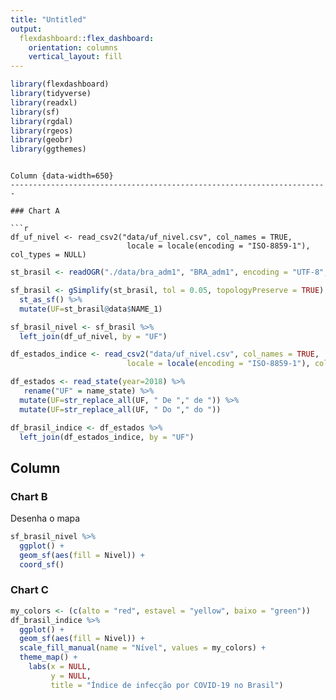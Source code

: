 ```yaml
---
title: "Untitled"
output: 
  flexdashboard::flex_dashboard:
    orientation: columns
    vertical_layout: fill
---
```


```r
library(flexdashboard)
library(tidyverse)
library(readxl)
library(sf)
library(rgdal)
library(rgeos)
library(geobr)
library(ggthemes)
```
```

Column {data-width=650}
-----------------------------------------------------------------------

### Chart A

```r
df_uf_nivel <- read_csv2("data/uf_nivel.csv", col_names = TRUE,
                          locale = locale(encoding = "ISO-8859-1"), col_types = NULL)
```


```r
st_brasil <- readOGR("./data/bra_adm1", "BRA_adm1", encoding = "UTF-8", use_iconv = TRUE) 
```

```r
sf_brasil <- gSimplify(st_brasil, tol = 0.05, topologyPreserve = TRUE) %>%
  st_as_sf() %>% 
  mutate(UF=st_brasil@data$NAME_1)
```

```r
sf_brasil_nivel <- sf_brasil %>% 
  left_join(df_uf_nivel, by = "UF")
```

```r
df_estados_indice <- read_csv2("data/uf_nivel.csv", col_names = TRUE,
                          locale = locale(encoding = "ISO-8859-1"), col_types = NULL)
```

```r
df_estados <- read_state(year=2018) %>% 
   rename("UF" = name_state) %>% 
  mutate(UF=str_replace_all(UF, " De "," de ")) %>% 
  mutate(UF=str_replace_all(UF, " Do "," do "))
```

```r
df_brasil_indice <- df_estados %>% 
  left_join(df_estados_indice, by = "UF")
```

Column {data-width=350}
-----------------------------------------------------------------------

### Chart B

Desenha o mapa
```r
sf_brasil_nivel %>% 
  ggplot() +
  geom_sf(aes(fill = Nivel)) +
  coord_sf()
```

### Chart C

```r
my_colors <- (c(alto = "red", estavel = "yellow", baixo = "green"))
df_brasil_indice %>% 
  ggplot() +
  geom_sf(aes(fill = Nivel)) +
  scale_fill_manual(name = "Nível", values = my_colors) +
  theme_map() + 
    labs(x = NULL, 
         y = NULL,
         title = "Índice de infecção por COVID-19 no Brasil")

```

